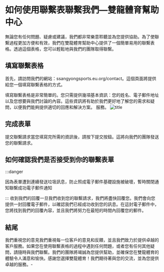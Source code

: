 # 如何使用聯繫表聯繫我們—雙龍體育幫助中心
無論您有任何問題、疑慮或建議，我們都非常樂意聆聽並為您提供協助。為了使聯繫過程更加方便和有效，我們在雙龍體育幫助中心提供了一個簡單易用的聯繫表格。透過這個表格，您可以輕鬆地與我們的團隊取得聯繫。

## 填寫聯繫表格

首先，請訪問我們的網站：ssangyongsports.eu.org/contact。這個頁面將提供給您一個填寫聯繫表格的方式。

填寫聯繫表格是非常簡單的。您只需提供幾項基本資訊：您的姓名、電子郵件地址以及您想要與我們討論的內容。這些資訊將有助於我們更好地了解您的需求和疑問，以便我們能夠提供適切的回應和解決方案。
服務。
![title](https://ssangyongsports.eu.org/conatct.jpeg)
## 完成表單
提交聯繫請求當您填寫完所需的資訊後，請按下提交按鈕。這將向我們的團隊發送您的聯繫請求。
## 如何確認我們是否接受到你的聯繫表單
:::danger

因為表單遭到連續發送垃圾訊息，防止照成電子郵件基礎設施被破壞，暫時關閉通知聯繫成功電子郵件通知

:::
收到我們的回覆一旦我們收到您的聯繫請求，我們將盡快回覆您。我們會向您提供一封回覆電子郵件，以確認我們已經成功收到您的訊息。在這封電子郵件中，您將找到我們的回覆內容，並且我們將努力在最短的時間內回覆您的郵件。
## 結尾
我們重視您的意見我們重視每一位客戶的意見和反饋，並且我們致力於提供卓越的客戶服務。如果您在使用聯繫表格的過程中遇到任何問題，或者您有任何其他疑問，請隨時與我們聯繫。我們的團隊將竭誠為您提供幫助，並確保您在雙龍體育的體驗令人滿意和愉快。感謝您選擇雙龍體育！我們期待著與您的交流，並為您提供卓越的服務。-
